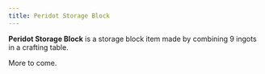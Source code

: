 ```yaml
---
title: Peridot Storage Block
---
```


<ItemImage file="peridot_storage_block" alt="Peridot Storage Block" size="200" />

**Peridot Storage Block** is a storage block item made by combining 9 ingots in a crafting table.

More to come.
